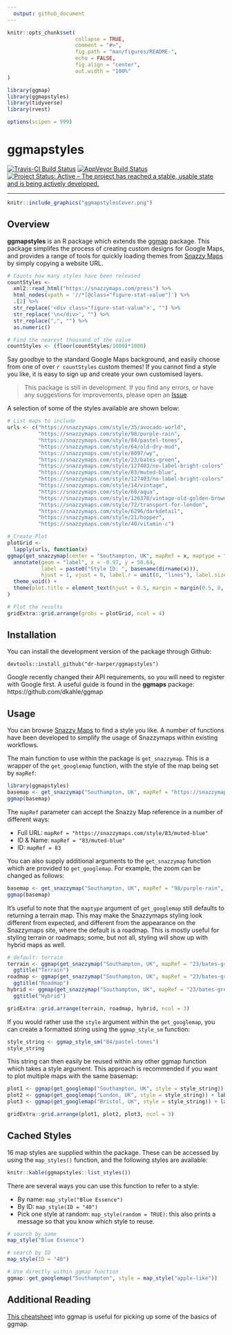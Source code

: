 ```yaml
---
  output: github_document
---
```

<!-- README.md is generated from README.Rmd. Please edit that file -->



```r
knitr::opts_chunk$set(
                      collapse = TRUE,
                      comment = "#>",
                      fig.path = "man/figures/README-",
                      echo = FALSE,
                      fig.align = "center",
                      out.width = "100%"
)

library(ggmap)
library(ggmapstyles)
library(tidyverse)
library(rvest)

options(scipen = 999)
```

# ggmapstyles 

[![Travis-CI Build Status](https://travis-ci.org/dr-harper/ggmapstyles.svg?branch=master)](https://travis-ci.org/mikey-harper/ggmapstyles)
[![AppVeyor Build Status](https://ci.appveyor.com/api/projects/status/github/mikey-harper/ggmapstyles?branch=master&svg=true)](https://ci.appveyor.com/project/mikey-harper/ggmapstyles)
[![Project Status: Active – The project has reached a stable, usable state and is being actively developed.](http://www.repostatus.org/badges/latest/active.svg)](http://www.repostatus.org/#active)

*****

```r
knitr::include_graphics("ggmapstylesCover.png")
```


## Overview

**ggmapstyles** is an R package which extends the [ggmap](https://github.com/dkahle/ggmap) package. This package simplifes the process of creating custom designs for Google Maps, and provides a range of tools for quickly loading themes from [Snazzy Maps](https://snazzymaps.com/) by simply copying a website URL.

```r
# Counts how many styles have been released
countStyles <- 
  xml2::read_html("https://snazzymaps.com/press") %>%
  html_nodes(xpath = '//*[@class="figure-stat-value"]') %>%
  .[2] %>%
  str_replace('<div class="figure-stat-value">', "") %>%
  str_replace('\n</div>', "") %>%
  str_replace(",", "") %>%
  as.numeric()

# Find the nearest thousand of the value
countStyles <- (floor(countStyles/1000)*1000)
```

Say goodbye to the standard Google Maps background, and easily choose from one of over `r countStyles` custom themes! If you cannot find a style you like, it is easy to sign up and create your own customised layers.

> This package is still in development. If you find any errors, or have any suggestions for improvements, please open an [Issue](https://github.com/mikey-harper/ggmapstyles/issues).

A selection of some of the styles available are shown below:

```r
# List maps to include
urls <- c("https://snazzymaps.com/style/35/avocado-world",
          "https://snazzymaps.com/style/98/purple-rain",
          "https://snazzymaps.com/style/84/pastel-tones",
          "https://snazzymaps.com/style/64/old-dry-mud",
          "https://snazzymaps.com/style/8097/wy",
          "https://snazzymaps.com/style/23/bates-green",
          "https://snazzymaps.com/style/127403/no-label-bright-colors",
          "https://snazzymaps.com/style/83/muted-blue",
          "https://snazzymaps.com/style/127403/no-label-bright-colors",
          "https://snazzymaps.com/style/14/vintage",
          "https://snazzymaps.com/style/68/aqua",
          "https://snazzymaps.com/style/126378/vintage-old-golden-brown",
          "https://snazzymaps.com/style/72/transport-for-london",
          "https://snazzymaps.com/style/6296/darkdetail",
          "https://snazzymaps.com/style/21/hopper",
          "https://snazzymaps.com/style/40/vitamin-c")

# Create Plot
plotGrid <-
  lapply(urls, function(x)
ggmap(get_snazzymap(center = "Southampton, UK", mapRef = x, maptype = "roadmap")) +
  annotate(geom = "label", x = -0.97, y = 50.64, 
           label = paste0("Style ID: ", basename(dirname(x))), 
           hjust = 1, vjust = 0, label.r = unit(0, "lines"), label.size = 0) +
  theme_void() +
  theme(plot.title = element_text(hjust = 0.5, margin = margin(0.5, 0, 0.5, 0, unit = "cm") ))
)

# Plot the results
gridExtra::grid.arrange(grobs = plotGrid, ncol = 4)

```

## Installation

You can install the development version of the package through Github:

```
devtools::install_github("dr-harper/ggmapstyles")
```

Google recently changed their API requirements, so you will need to register with Google first. A useful guide is found in the **ggmaps** package: https://github.com/dkahle/ggmap

## Usage

You can browse [Snazzy Maps](https://snazzymaps.com/) to find a style you like. A number of functions have been developed to simplify the usage of Snazzymaps within existing workflows.

The main function to use within the package is `get_snazzymap`. This is a wrapper of the `get_googlemap` function, with the style of the map being set by `mapRef`:

```r
library(ggmapstyles)
basemap <- get_snazzymap("Southampton, UK", mapRef = "https://snazzymaps.com/style/83/muted-blue")
ggmap(basemap)
```

The `mapRef` parameter can accept the Snazzy Map reference in a number of different ways:

- Full URL: `mapRef = "https://snazzymaps.com/style/83/muted-blue"`
- ID & Name: `mapRef = "83/muted-blue"`
- ID: `mapRef = 83`

You can also supply additional arguments to the `get_snazzymap` function which are provided to `get_googlemap`. For example, the zoom can be changed as follows:

```r
basemap <- get_snazzymap("Southampton, UK", mapRef = "98/purple-rain", zoom = 15)
ggmap(basemap)
```

It's useful to note that the `maptype` argument of `get_googlemap` still defaults to returning a terrain map. This may make the Snazzymaps styling look different from expected, and different from the appearance on the Snazzymaps site, where the default is a roadmap. This is mostly useful for styling terrain or roadmaps; some, but not all, styling will show up with hybrid maps as well.

```r
# default: terrain
terrain <- ggmap(get_snazzymap("Southampton, UK", mapRef = "23/bates-green")) +
  ggtitle("Terrain")
roadmap <- ggmap(get_snazzymap("Southampton, UK", mapRef = "23/bates-green", maptype = "roadmap")) +
  ggtitle("Roadmap")
hybrid <- ggmap(get_snazzymap("Southampton, UK", mapRef = "23/bates-green", maptype = "hybrid")) +
  ggtitle("Hybrid")

gridExtra::grid.arrange(terrain, roadmap, hybrid, ncol = 3)
```


If you would rather use the `style` argument within the `get_googlemap`, you can create a formatted string using the `ggmap_style_sm` function:

```r
style_string <- ggmap_style_sm("84/pastel-tones")
style_string
```

This string can then easily be reused within any other ggmap function which takes a style argument. This approach is recommended if you want to plot multiple maps with the same basemap:

```r
plot1 <- ggmap(get_googlemap("Southampton, UK", style = style_string)) + labs(title = "Southampton")
plot2 <- ggmap(get_googlemap("London, UK", style = style_string)) + labs(title = "London")
plot3 <- ggmap(get_googlemap("Bristol, UK", style = style_string)) + labs(title = "Bristol")

gridExtra::grid.arrange(plot1, plot2, plot3, ncol = 3)
```

## Cached Styles

16 map styles are supplied within the package. These can be accessed by using the `map_styles()` function, and the following styles are available:

```r
knitr::kable(ggmapstyles::list_styles())
```

There are several ways you can use this function to refer to a style:

- By name: `map_style("Blue Essence")`
- By ID: `map_style(ID = "40")`
- Pick one style at random: `map_style(random = TRUE)`: this also prints a message so that you know which style to reuse.

```r
# search by name
map_style("Blue Essence")

# search by ID
map_style(ID = "40")

# Use directly within ggmap function
ggmap::get_googlemap("Southampton", style = map_style("apple-like"))
```

## Additional Reading

[This cheatsheet](https://www.nceas.ucsb.edu/~frazier/RSpatialGuides/ggmap/ggmapCheatsheet.pdf) into ggmap is useful for picking up some of the basics of ggmap.




